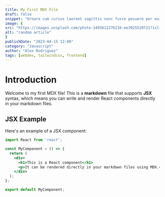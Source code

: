 ```yaml
---
title: My First MDX File
draft: false
snippet: "Ornare cum cursus laoreet sagittis nunc fusce posuere per euismod dis vehicula a, semper fames lacus maecenas dictumst pulvinar neque enim non potenti. Torquent hac sociosqu eleifend potenti."
image: {
src: "https://images.unsplash.com/photo-1493612276216-ee3925520721?ixlib=rb-4.0.3&ixid=MnwxMjA3fDB8MHxwaG90by1wYWdlfHx8fGVufDB8fHx8&auto=format&fit=crop&w=240&h=240",
alt: "random article"
}
publishDate: "2023-04-15 12:00"
category: "Javascript"
author: "Alex Rodriguez"
tags: [webdev, tailwindcss, frontend]
---
```


# Introduction

Welcome to my first MDX file! This is a **markdown** file that supports **JSX** syntax, which means you can write and render React components directly in your markdown files.

## JSX Example

Here's an example of a JSX component:

```jsx
import React from 'react';

const MyComponent = () => {
  return (
    <div>
      <h1>This is a React component</h1>
      <p>It can be rendered directly in your markdown files using MDX.</p>
    </div>
  );
};

export default MyComponent;
